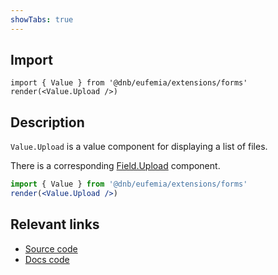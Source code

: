 ```yaml
---
showTabs: true
---
```


## Import

```tsx
import { Value } from '@dnb/eufemia/extensions/forms'
render(<Value.Upload />)
```

## Description

`Value.Upload` is a value component for displaying a list of files.

There is a corresponding [Field.Upload](/uilib/extensions/forms/feature-fields/more-fields/Upload) component.

```jsx
import { Value } from '@dnb/eufemia/extensions/forms'
render(<Value.Upload />)
```

## Relevant links

- [Source code](https://github.com/dnbexperience/eufemia/tree/main/packages/dnb-eufemia/src/extensions/forms/Value/Upload)
- [Docs code](https://github.com/dnbexperience/eufemia/tree/main/packages/dnb-design-system-portal/src/docs/uilib/extensions/forms/Value/Upload)
